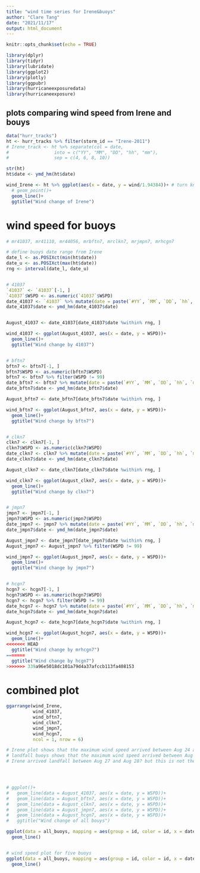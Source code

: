 ---
title: "wind time series for Irene&buoys"
author: "Clare Tang"
date: "2021/11/17"
output: html_document
---

```{r setup, include=FALSE}
knitr::opts_chunk$set(echo = TRUE)

library(dplyr)
library(tidyr)
library(lubridate)
library(ggplot2)
library(plotly)
library(ggpubr)
library(hurricaneexposuredata)
library(hurricaneexposure)
```

## plots comparing wind speed from Irene and bouys

```{r}
data("hurr_tracks")
ht <- hurr_tracks %>% filter(storm_id == "Irene-2011")
# Irene_track <- ht %>% separate(col = date, 
#                 into = c("YY", "MM", "DD", "hh", "mm"), 
#                 sep = c(4, 6, 8, 10))

str(ht)
ht$date <- ymd_hm(ht$date)

wind_Irene <- ht %>% ggplot(aes(x = date, y = wind/1.94384))+ # turn knot to m/s
  # geom_point()+
  geom_line()+
  ggtitle("Wind change of Irene")


```

# wind speed for buoys
```{r}
# mr41037, mr41110, mr44056, mrbftn7, mrclkn7, mrjmpn7, mrhcgn7

# define buoys date range from Irene
date_l <- as.POSIXct(min(ht$date))
date_u <- as.POSIXct(max(ht$date))
rng <- interval(date_l, date_u)


# 41037
`41037` <- `41037`[-1, ]
`41037`$WSPD <- as.numeric(`41037`$WSPD)
date_41037 <- `41037` %>% mutate(date = paste(`#YY`, `MM`, `DD`, `hh`, `mm`, sep = ""))
date_41037$date <- ymd_hm(date_41037$date)


August_41037 <- date_41037[date_41037$date %within% rng, ]

wind_41037 <- ggplot(August_41037, aes(x = date, y = WSPD))+
  geom_line()+
  ggtitle("Wind change by 41037")


# bftn7
bftn7 <- bftn7[-1, ]
bftn7$WSPD <- as.numeric(bftn7$WSPD)
bftn7 <- bftn7 %>% filter(WSPD != 99)
date_bftn7 <- bftn7 %>% mutate(date = paste(`#YY`, `MM`, `DD`, `hh`, `mm`, sep = ""))
date_bftn7$date <- ymd_hm(date_bftn7$date)

August_bftn7 <- date_bftn7[date_bftn7$date %within% rng, ]

wind_bftn7 <- ggplot(August_bftn7, aes(x = date, y = WSPD))+
  geom_line()+
  ggtitle("Wind change by bftn7")


# clkn7
clkn7 <- clkn7[-1, ]
clkn7$WSPD <- as.numeric(clkn7$WSPD)
date_clkn7 <- clkn7 %>% mutate(date = paste(`#YY`, `MM`, `DD`, `hh`, `mm`, sep = ""))
date_clkn7$date <- ymd_hm(date_clkn7$date)

August_clkn7 <- date_clkn7[date_clkn7$date %within% rng, ]

wind_clkn7 <- ggplot(August_clkn7, aes(x = date, y = WSPD))+
  geom_line()+
  ggtitle("Wind change by clkn7")


# jmpn7
jmpn7 <- jmpn7[-1, ]
jmpn7$WSPD <- as.numeric(jmpn7$WSPD)
date_jmpn7 <- jmpn7 %>% mutate(date = paste(`#YY`, `MM`, `DD`, `hh`, `mm`, sep = ""))
date_jmpn7$date <- ymd_hm(date_jmpn7$date)

August_jmpn7 <- date_jmpn7[date_jmpn7$date %within% rng, ]
August_jmpn7 <- August_jmpn7 %>% filter(WSPD != 99)

wind_jmpn7 <- ggplot(August_jmpn7, aes(x = date, y = WSPD))+
  geom_line()+
  ggtitle("Wind change by jmpn7")


# hcgn7
hcgn7 <- hcgn7[-1, ]
hcgn7$WSPD <- as.numeric(hcgn7$WSPD)
hcgn7 <- hcgn7 %>% filter(WSPD != 99)
date_hcgn7 <- hcgn7 %>% mutate(date = paste(`#YY`, `MM`, `DD`, `hh`, `mm`, sep = ""))
date_hcgn7$date <- ymd_hm(date_hcgn7$date)

August_hcgn7 <- date_hcgn7[date_hcgn7$date %within% rng, ]

wind_hcgn7 <- ggplot(August_hcgn7, aes(x = date, y = WSPD))+
  geom_line()+
<<<<<<< HEAD
  ggtitle("Wind change by mrhcgn7")
=======
  ggtitle("Wind change by hcgn7")
>>>>>>> 339a96e5018dc101a79d4a37afccb113fa408153


```


# combined plot
```{r, fig.width=8, fig.height=10}

ggarrange(wind_Irene, 
          wind_41037,
          wind_bftn7, 
          wind_clkn7, 
          wind_jmpn7, 
          wind_hcgn7, 
          ncol = 1, nrow = 6)

# Irene plot shows that the maximum wind speed arrived between Aug 24 and Aug 25
# landfall buoys shows that the maximum wind speed arrived between Aug 27 and Aug 28
# Irene arrived landfall between Aug 27 and Aug 28? but this is not the time when Irene had its highest wind speed





```


```{r, fig.width=14, fig.height=8}


# ggplot()+
#   geom_line(data = August_41037, aes(x = date, y = WSPD))+
#   geom_line(data = August_bftn7, aes(x = date, y = WSPD))+
#   geom_line(data = August_clkn7, aes(x = date, y = WSPD))+
#   geom_line(data = August_jmpn7, aes(x = date, y = WSPD))+
#   geom_line(data = August_hcgn7, aes(x = date, y = WSPD))+
#   ggtitle("Wind change of all bouys")

ggplot(data = all_buoys, mapping = aes(group = id, color = id, x = date_time, y = WSPD))+
  geom_line()


# wind speed plot for five buoys
ggplot(data = all_buoys, mapping = aes(group = id, color = id, x = date_time, y = WSPD))+
  geom_line()
  

```
